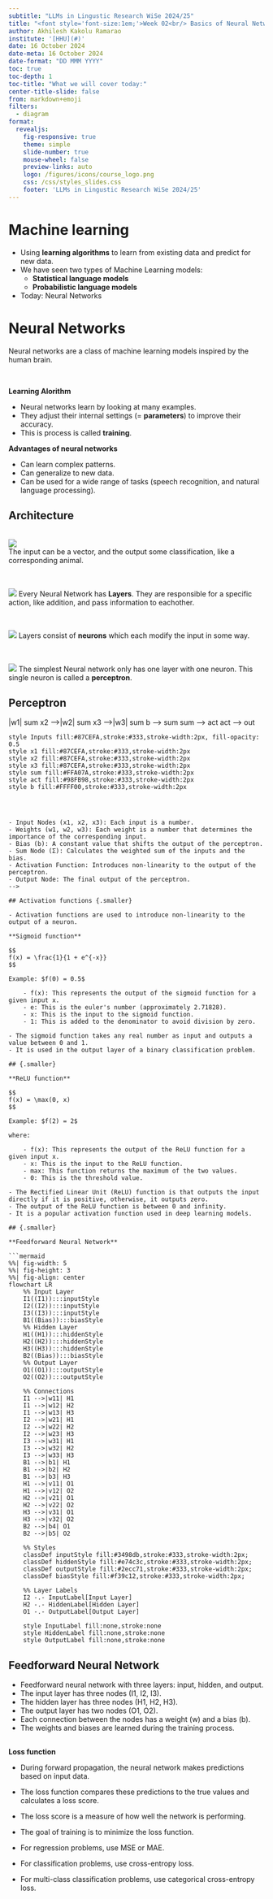 ```yaml
---
subtitle: "LLMs in Lingustic Research WiSe 2024/25"
title: "<font style='font-size:1em;'>Week 02<br/> Basics of Neural Networks</font>"
author: Akhilesh Kakolu Ramarao
institute: '[HHU](#)'
date: 16 October 2024
date-meta: 16 October 2024
date-format: "DD MMM YYYY"
toc: true
toc-depth: 1
toc-title: "What we will cover today:"
center-title-slide: false
from: markdown+emoji
filters:
  - diagram
format:
  revealjs:
    fig-responsive: true
    theme: simple
    slide-number: true
    mouse-wheel: false
    preview-links: auto
    logo: /figures/icons/course_logo.png
    css: /css/styles_slides.css
    footer: 'LLMs in Lingustic Research WiSe 2024/25'
---
```


<!-- 
# Mathematical concepts {.smaller}

## {.smaller}

**Scalars**: single number

$$
x = 1
$$

**Vectors**: sequence of numbers

$$
v = \begin{bmatrix} 1 \\ 2 \\ 3 \end{bmatrix}
$$

**Matrix**: 2D array of numbers

$$
M = \begin{bmatrix} 1 & 2 & 3 \\ 4 & 5 & 6 \end{bmatrix}
$$

## {.smaller}

**Matrix multiplication**


$$
\begin{bmatrix} 1 & 2 & 3 \\ 4 & 5 & 6 \end{bmatrix} \times \begin{bmatrix} 1 & 2 \\ 3 & 4 \\ 5 & 6 \end{bmatrix}
$$

$$
= \begin{bmatrix} 22 & 28 \\ 49 & 64 \end{bmatrix}
$$

- The first matrix has 2 rows and 3 columns, and the second matrix has 3 rows and 2 columns.
- The number of columns in the first matrix should be equal to the number of rows in the second matrix.
- The resulting matrix will have the same number of rows as the first matrix and the same number of columns as the second matrix.

## {.smaller}

**Element-wise multiplication**

$$
\begin{bmatrix} 1 & 2 & 3 \\ 4 & 5 & 6 \end{bmatrix} \odot \begin{bmatrix} 1 & 2 & 3 \\ 4 & 5 & 6 \end{bmatrix}
$$

$$
= \begin{bmatrix} 1 & 4 & 9 \\ 16 & 25 & 36 \end{bmatrix}
$$

- The matrices should have the same dimensions.
- The resulting matrix will have the same dimensions as the input matrices.
- You multiply the corresponding elements of the matrices.

## {.smaller}

**Matrix addition**

$$
\begin{bmatrix} 1 & 2 & 3 \\ 4 & 5 & 6 \end{bmatrix} + \begin{bmatrix} 1 & 2 & 3 \\ 4 & 5 & 6 \end{bmatrix}
$$

$$
= \begin{bmatrix} 2 & 4 & 6 \\ 8 & 10 & 12 \end{bmatrix}
$$

- You add the corresponding elements of the matrices.

## {.smaller}

**Dot product**

$$
\begin{bmatrix} 1 & 2 & 3 \end{bmatrix} \cdot \begin{bmatrix} 1 \\ 2 \\ 3 \end{bmatrix}
$$

$$
= 1 \times 1 + 2 \times 2 + 3 \times 3 = 14
$$

- The number of columns in the first matrix should be equal to the number of rows in the second matrix.
- The resulting matrix will have the same number of rows as the first matrix and the same number of columns as the second matrix.
- You multiply the corresponding elements of the matrices and sum them up. -->

# Machine learning
- Using **learning algorithms** to learn from existing data and predict for new data.
- We have seen two types of Machine Learning models: 
  - **Statistical language models** 
  - **Probabilistic language models**
- Today: Neural Networks

<!-- ->who remembers what a statistical/probabilistic language model is? What is their "learning algorithm"?-->

# Neural Networks {.smaller}

Neural networks are a class of machine learning models inspired by the human brain.

<br>

**Learning Alorithm**

- Neural networks learn by looking at many examples.
- They adjust their internal settings (= **parameters**) to improve their accuracy.
- This is process is called **training**.

**Advantages of neural networks**

- Can learn complex patterns.
- Can generalize to new data.
- Can be used for a wide range of tasks (speech recognition, and natural language processing).

## Architecture
<br>
<img src="nn.png"></img>
<br>
The input can be a vector, and the output some classification, like a corresponding animal.

## 

<br>
<img src="nn_layers.png"></img>
Every Neural Network has **Layers**. They are responsible for a specific action, like addition, and pass information to eachother.
<br>

## 

<br>
<img src="nn_neurons.png"></img>
Layers consist of **neurons** which each modify the input in some way.
<br>

##

<br>
<img src="nn_perceptron.png"></img>
The simplest Neural network only has one layer with one neuron. This single neuron is called a **perceptron**. 
<br>

## Perceptron



<!-- 
```mermaid
%%| fig-align: center
graph LR
    subgraph Inputs
        x1((x1))
        x2((x2))
        x3((x3))
    end

    sum((Σ))
    act[Activation]
    out((Output))
    b[Bias]

    x1 -->|w1| sum
    x2 -->|w2| sum
    x3 -->|w3| sum
    b --> sum
    sum --> act
    act --> out

	style Inputs fill:#87CEFA,stroke:#333,stroke-width:2px, fill-opacity: 0.5
	style x1 fill:#87CEFA,stroke:#333,stroke-width:2px
    style x2 fill:#87CEFA,stroke:#333,stroke-width:2px
    style x3 fill:#87CEFA,stroke:#333,stroke-width:2px
    style sum fill:#FFA07A,stroke:#333,stroke-width:2px
    style act fill:#98FB98,stroke:#333,stroke-width:2px
    style b fill:#FFFF00,stroke:#333,stroke-width:2px
``` 



- Input Nodes (x1, x2, x3): Each input is a number.
- Weights (w1, w2, w3): Each weight is a number that determines the importance of the corresponding input.
- Bias (b): A constant value that shifts the output of the perceptron.
- Sum Node (Σ): Calculates the weighted sum of the inputs and the bias.
- Activation Function: Introduces non-linearity to the output of the perceptron.
- Output Node: The final output of the perceptron.
-->

## Activation functions {.smaller}

- Activation functions are used to introduce non-linearity to the output of a neuron.

**Sigmoid function**

$$
f(x) = \frac{1}{1 + e^{-x}}
$$

Example: $f(0) = 0.5$

	- f(x): This represents the output of the sigmoid function for a given input x.
	- e: This is the euler's number (approximately 2.71828).
	- x: This is the input to the sigmoid function.
	- 1: This is added to the denominator to avoid division by zero.

- The sigmoid function takes any real number as input and outputs a value between 0 and 1.
- It is used in the output layer of a binary classification problem.

## {.smaller}

**ReLU function**

$$
f(x) = \max(0, x)
$$

Example: $f(2) = 2$

where:

	- f(x): This represents the output of the ReLU function for a given input x.
	- x: This is the input to the ReLU function.
	- max: This function returns the maximum of the two values.
	- 0: This is the threshold value.

- The Rectified Linear Unit (ReLU) function is that outputs the input directly if it is positive, otherwise, it outputs zero.
- The output of the ReLU function is between 0 and infinity.
- It is a popular activation function used in deep learning models.

## {.smaller}

**Feedforward Neural Network**

```mermaid
%%| fig-width: 5
%%| fig-height: 3
%%| fig-align: center
flowchart LR
    %% Input Layer
    I1((I1)):::inputStyle
    I2((I2)):::inputStyle
    I3((I3)):::inputStyle
    B1((Bias)):::biasStyle
    %% Hidden Layer
    H1((H1)):::hiddenStyle
    H2((H2)):::hiddenStyle
    H3((H3)):::hiddenStyle
    B2((Bias)):::biasStyle
    %% Output Layer
    O1((O1)):::outputStyle
    O2((O2)):::outputStyle

    %% Connections
    I1 -->|w11| H1
    I1 -->|w12| H2
    I1 -->|w13| H3
    I2 -->|w21| H1
    I2 -->|w22| H2
    I2 -->|w23| H3
    I3 -->|w31| H1
    I3 -->|w32| H2
    I3 -->|w33| H3
    B1 -->|b1| H1
    B1 -->|b2| H2
    B1 -->|b3| H3
    H1 -->|v11| O1
    H1 -->|v12| O2
    H2 -->|v21| O1
    H2 -->|v22| O2
    H3 -->|v31| O1
    H3 -->|v32| O2
    B2 -->|b4| O1
    B2 -->|b5| O2

    %% Styles
    classDef inputStyle fill:#3498db,stroke:#333,stroke-width:2px;
    classDef hiddenStyle fill:#e74c3c,stroke:#333,stroke-width:2px;
    classDef outputStyle fill:#2ecc71,stroke:#333,stroke-width:2px;
    classDef biasStyle fill:#f39c12,stroke:#333,stroke-width:2px;

    %% Layer Labels
    I2 -.- InputLabel[Input Layer]
    H2 -.- HiddenLabel[Hidden Layer]
    O1 -.- OutputLabel[Output Layer]

    style InputLabel fill:none,stroke:none
    style HiddenLabel fill:none,stroke:none
    style OutputLabel fill:none,stroke:none
```

## Feedforward Neural Network {.smaller}

- Feedforward neural network with three layers: input, hidden, and output.
- The input layer has three nodes (I1, I2, I3).
- The hidden layer has three nodes (H1, H2, H3).
- The output layer has two nodes (O1, O2).
- Each connection between the nodes has a weight (w) and a bias (b).
- The weights and biases are learned during the training process.

## {.smaller}

**Loss function**

- During forward propagation, the neural network makes predictions based on input data.
- The loss function compares these predictions to the true values and calculates a loss score.
- The loss score is a measure of how well the network is performing.
- The goal of training is to minimize the loss function.

- For regression problems, use MSE or MAE.
- For classification problems, use cross-entropy loss.
- For multi-class classification problems, use categorical cross-entropy loss.
